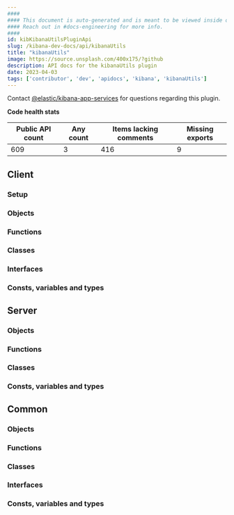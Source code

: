 ```yaml
---
####
#### This document is auto-generated and is meant to be viewed inside our experimental, new docs system.
#### Reach out in #docs-engineering for more info.
####
id: kibKibanaUtilsPluginApi
slug: /kibana-dev-docs/api/kibanaUtils
title: "kibanaUtils"
image: https://source.unsplash.com/400x175/?github
description: API docs for the kibanaUtils plugin
date: 2023-04-03
tags: ['contributor', 'dev', 'apidocs', 'kibana', 'kibanaUtils']
---
```




Contact [@elastic/kibana-app-services](https://github.com/orgs/elastic/teams/kibana-app-services) for questions regarding this plugin.

**Code health stats**

| Public API count  | Any count | Items lacking comments | Missing exports |
|-------------------|-----------|------------------------|-----------------|
| 609 | 3 | 416 | 9 |

## Client

### Setup
<DocDefinitionList data={[kibanaUtilsObj.client.setup]}/>

### Objects
<DocDefinitionList data={kibanaUtilsObj.client.objects}/>

### Functions
<DocDefinitionList data={kibanaUtilsObj.client.functions}/>

### Classes
<DocDefinitionList data={kibanaUtilsObj.client.classes}/>

### Interfaces
<DocDefinitionList data={kibanaUtilsObj.client.interfaces}/>

### Consts, variables and types
<DocDefinitionList data={kibanaUtilsObj.client.misc}/>

## Server

### Objects
<DocDefinitionList data={kibanaUtilsObj.server.objects}/>

### Functions
<DocDefinitionList data={kibanaUtilsObj.server.functions}/>

### Classes
<DocDefinitionList data={kibanaUtilsObj.server.classes}/>

### Consts, variables and types
<DocDefinitionList data={kibanaUtilsObj.server.misc}/>

## Common

### Objects
<DocDefinitionList data={kibanaUtilsObj.common.objects}/>

### Functions
<DocDefinitionList data={kibanaUtilsObj.common.functions}/>

### Classes
<DocDefinitionList data={kibanaUtilsObj.common.classes}/>

### Interfaces
<DocDefinitionList data={kibanaUtilsObj.common.interfaces}/>

### Consts, variables and types
<DocDefinitionList data={kibanaUtilsObj.common.misc}/>

